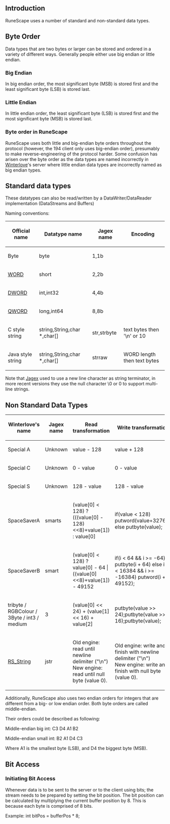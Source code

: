== Introduction ==

RuneScape uses a number of standard and non-standard data types.

== Byte Order ==

Data types that are two bytes or larger can be stored and ordered in a variety of different ways. Generally people either use big endian or little endian. 

=== Big Endian ===

In big endian order, the most significant byte (MSB) is stored first and the least significant byte (LSB) is stored last.

=== Little Endian ===

In little endian order, the least significant byte (LSB) is stored first and the most significant byte (MSB) is stored last.

=== Byte order in RuneScape ===

RuneScape uses both little and big-endian byte orders throughout the protocol (however, the 194 client only uses big-endian order), presumably to make reverse-engineering of the protocol harder. Some confusion has arisen over the byte order as the data types are named incorrectly in [[Server Winterlove|Winterlove]]'s server where little endian data types are incorrectly named as big endian types.

== Standard data types ==
These datatypes can also be read/written by a DataWriter/DataReader implementation (DataStreams and Buffers)

Naming conventions:
{| border=2
! Official name
! Datatype name
! Jagex name
! Encoding
|-
| Byte
| byte
| 1,1b
|-
| [[Word|WORD]]
| short
| 2,2b
|-
| [[DWord|DWORD]]
| int,int32
| 4,4b
|-
| [[QWord|QWORD]]
| long,int64
| 8,8b
|-
| C style string
| string,String,char *,char[]
| str,strbyte
| text bytes then '\n' or 10
|-
| Java style string
| string,String,char *,char[]
| strraw
| WORD length then text bytes
|}

Note that [[Jagex]] used to use a new line character as string terminator, in more recent versions they use the
null character \0 or 0 to support multi-line strings.

== Non Standard Data Types ==

{| border=2
! Winterlove's name
! Jagex name
! Read transformation
! Write transformation
|-
| Special A
| Unknown
| value - 128
| value + 128
|-
| Special C
| Unknown
| 0 - value
| 0 - value
|-
| Special S
| Unknown
| 128 - value
| 128 - value
|-
| SpaceSaverA
| smarts
| (value[0] < 128) ? (((value[0] - 128)<<8)+value[1]) : value[0]
| if(value < 128) putword(value+32768) else putbyte(value);
|-
| SpaceSaverB
| smart
| (value[0] < 128) ? value[0] - 64 | ((value[0]<<8)+value[1]) - 49152
| if(i < 64 && i >= -64) putbyte(i + 64) else if(i < 16384 && i >= -16384) putword(i + 49152);
|-
| tribyte / RGBColour / 3Byte / int3 / medium
| 3
| (value[0] << 24) + (value[1] << 16) + value[2]
| putbyte(value >> 24);putbyte(value >> 16);putbyte(value);
|-
| [[RS String|RS_String]]
| jstr
| Old engine: read until newline delimiter ("\n") <br />New engine: read until null byte (value 0).
| Old engine: write and finish with newline delimiter ("\n") <br />New engine: write and finish with null byte (value 0).
|}

Additionally, RuneScape also uses two endian orders for integers that are different from a big- or low endian order. Both byte orders are called middle-endian.

Their orders could be described as following:

Middle-endian big int: C3 D4 A1 B2

Middle-endian small int: B2 A1 D4 C3

Where A1 is the smallest byte (LSB), and D4 the biggest byte (MSB).

== Bit Access ==

=== Initiating Bit Access ===

Whenever data is to be sent to the server or to the client using bits; the stream needs to be prepared by setting the bit position. The bit position can be calculated by multiplying the current buffer position by 8. This is because each byte is comprised of 8 bits.

Example: int bitPos = bufferPos * 8;